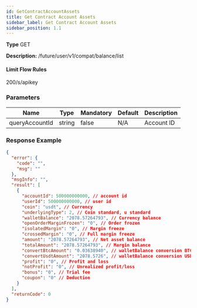 ```yaml
---
id: GetContractAccountAssets
title: Get Contract Account Assets
sidebar_label: Get Contract Account Assets
sidebar_position: 1.1
---
```


**Type** GET

**Description:** /future/user/v1/compat/balance/list

#### **Limit Flow Rules**

200/s/apikey

### Parameters

| Name           | Type   | Mandatory | Default | Description |
| -------------- | ------ | --------- | ------- | ----------- |
| queryAccountId | string | false     | N/A     | Account ID  |

### Response Example

```json title="Response"
{
  "error": {
    "code": "",
    "msg": ""
  },
  "msgInfo": "",
  "result": [
    {
      "accountId": 500000000000, // account id
      "userId": 500000000000, // user id
      "coin": "usdt", // Currency
      "underlyingType": 2, // Coin standard, u standard
      "walletBalance": "2078.57264793", // Currency balance
      "openOrderMarginFrozen": "0", // Order frozen
      "isolatedMargin": "0", // Margin freeze
      "crossedMargin": "0", // Full margin freeze
      "amount": "2078.57264793", // Net asset balance
      "totalAmount": "2078.57264793", // Margin balance
      "convertBtcAmount": "0.03638940", // walletBalance conversion BTC
      "convertUsdtAmount": "2078.5726", // walletBalance conversion USDT
      "profit": "0", // Profit and loss
      "notProfit": "0", // Unrealized profit/loss
      "bonus": "0", // Trial fee
      "coupon": "0" // Deduction
    }
  ],
  "returnCode": 0
}
```
